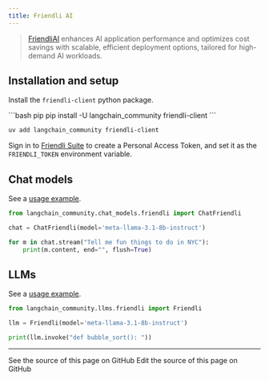 ```yaml
---
title: Friendli AI
---
```


> [FriendliAI](https://friendli.ai/) enhances AI application performance and optimizes
> cost savings with scalable, efficient deployment options, tailored for high-demand AI workloads.

## Installation and setup

Install the `friendli-client` python package.

<CodeGroup>
```bash pip
pip install -U langchain_community friendli-client
```

```bash uv
uv add langchain_community friendli-client
```
</CodeGroup>

Sign in to [Friendli Suite](https://suite.friendli.ai/) to create a Personal Access Token,
and set it as the `FRIENDLI_TOKEN` environment variable.


## Chat models

See a [usage example](/oss/python/integrations/chat/friendli).

```python
from langchain_community.chat_models.friendli import ChatFriendli

chat = ChatFriendli(model='meta-llama-3.1-8b-instruct')

for m in chat.stream("Tell me fun things to do in NYC"):
    print(m.content, end="", flush=True)
```

## LLMs

See a [usage example](/oss/python/integrations/llms/friendli).

```python
from langchain_community.llms.friendli import Friendli

llm = Friendli(model='meta-llama-3.1-8b-instruct')

print(llm.invoke("def bubble_sort(): "))
```

---

<CardGroup cols={2}>
  <Card title="View Source" icon="eye" href="https://github.com/langchain-ai/docs/blob/main/src/oss/python/integrations/providers/friendli.mdx">
    See the source of this page on GitHub
  </Card>
  <Card title="Edit Source" icon="pen-to-square" href="https://github.com/langchain-ai/docs/edit/main/src/oss/python/integrations/providers/friendli.mdx">
    Edit the source of this page on GitHub
  </Card>
</CardGroup>
